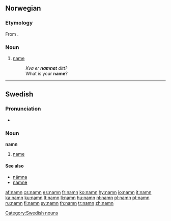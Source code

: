{{also|nämn}}
==Norwegian==

===Etymology===

From {{etyl|non|nn}} {{term|nafn|lang=non}}.

===Noun===
{{nn-noun-n1}}{{context|nynorsk}}

# [[name]]
#: ''Kva er '''namnet''' ditt?''
#: What is your '''name'''?

----

==Swedish==

===Pronunciation===
* {{audio|Sv-namn.ogg|audio}}

===Noun===
{{sv-noun-n-zero|2=namnet}}
'''namn''' {{n}}

# [[name]]

====See also====
* [[nämna]]
* [[namne]]

[[Category:Swedish nouns]]

[[af:namn]]
[[cs:namn]]
[[es:namn]]
[[fr:namn]]
[[ko:namn]]
[[hy:namn]]
[[io:namn]]
[[it:namn]]
[[ka:namn]]
[[ku:namn]]
[[lt:namn]]
[[li:namn]]
[[hu:namn]]
[[nl:namn]]
[[pl:namn]]
[[pt:namn]]
[[ru:namn]]
[[fi:namn]]
[[sv:namn]]
[[th:namn]]
[[tr:namn]]
[[zh:namn]]